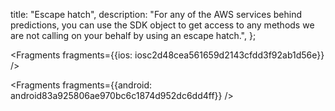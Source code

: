   title: "Escape hatch",
  description: "For any of the AWS services behind predictions, you can use the SDK object to get access to any methods we are not calling on your behalf by using an escape hatch.",
};






<Fragments fragments={{ios: iosc2d48cea561659d2143cfdd3f92ab1d56e}} />



<Fragments fragments={{android: android83a925806ae970bc6c1874d952dc6dd4ff}} />
